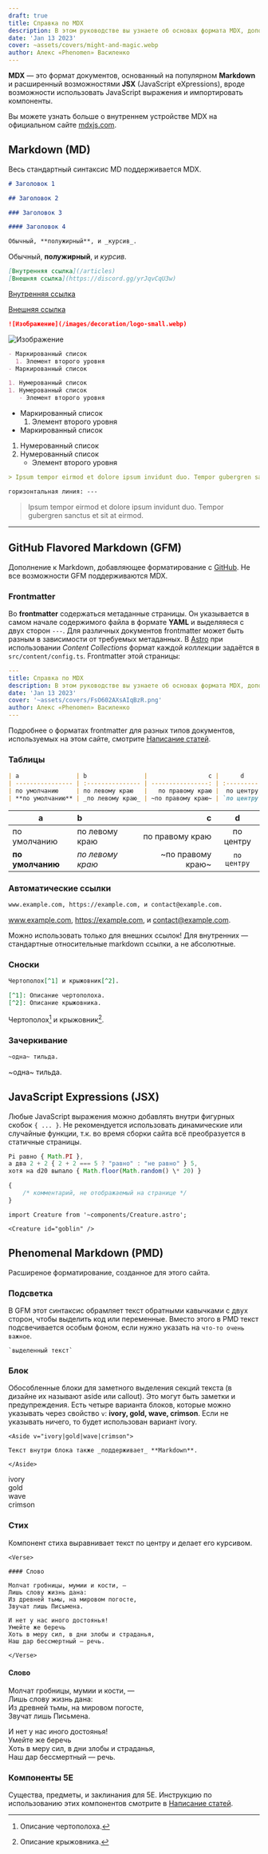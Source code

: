 ```yaml
---
draft: true
title: Справка по MDX
description: В этом руководстве вы узнаете об основах формата MDX, дополнительном синтаксисе и компонентах.
date: 'Jan 13 2023'
cover: ~assets/covers/might-and-magic.webp
author: Алекс «Phenomen» Василенко
---
```


**MDX** — это формат документов, основанный на популярном **Markdown** и расширенный возможностями **JSX** (JavaScript eXpressions), вроде возможности использовать JavaScript выражения и импортировать компоненты.

<Aside>

Вы можете узнать больше о внутреннем устройстве MDX на официальном сайте [mdxjs.com](https://mdxjs.com/).

</Aside>

## Markdown (MD)

Весь стандартный синтаксис MD поддерживается MDX.

```markdown
# Заголовок 1

## Заголовок 2

### Заголовок 3

#### Заголовок 4
```

```markdown
Обычный, **полужирный**, и _курсив_.
```

Обычный, **полужирный**, и _курсив_.

```markdown
[Внутренняя ссылка](/articles)
[Внешняя ссылка](https://discord.gg/yrJqvCqU3w)
```

[Внутренняя ссылка](/articles)

[Внешняя ссылка](https://discord.gg/yrJqvCqU3w)

```markdown
![Изображение](/images/decoration/logo-small.webp)
```

![Изображение](/images/decoration/logo-small.webp)

```markdown
- Маркированный список
  1. Элемент второго уровня
- Маркированный список

1. Нумерованный список
1. Нумерованный список
   - Элемент второго уровня
```

- Маркированный список
  1. Элемент второго уровня
- Маркированный список

1. Нумерованный список
1. Нумерованный список
   - Элемент второго уровня

```markdown
> Ipsum tempor eirmod et dolore ipsum invidunt duo. Tempor gubergren sanctus et sit at eirmod.

горизонтальная линия: ---
```

> Ipsum tempor eirmod et dolore ipsum invidunt duo. Tempor gubergren sanctus et sit at eirmod.

---

## GitHub Flavored Markdown (GFM)

Дополнение к Markdown, добавляющее форматирование с [GitHub](https://github.com/). Не все возможности GFM поддерживаются MDX.

### Frontmatter

Во **frontmatter** содержаться метаданные страницы. Он указывается в самом начале содержимого файла в формате **YAML** и выделяяеся с двух сторон `---`. Для различных документов frontmatter может быть разным в зависимости от требуемых метаданных. В [Astro](https://astro.build/) при использовании _Content Collections_ формат каждой _коллекции_ задаётся в `src/content/config.ts`. Frontmatter этой страницы:

```yaml
---
title: Справка по MDX
description: В этом руководстве вы узнаете об основах формата MDX, дополнительном синтаксисе и компонентах.
date: 'Jan 13 2023'
cover: '~assets/covers/FsO602AXsAIqBzR.png'
author: Алекс «Phenomen» Василенко
---
```

<Aside>

Подробнее о форматах frontmatter для разных типов документов, используемых на этом сайте, смотрите [Написание статей](/resources/authoring).

</Aside>

### Таблицы

```markdown
| a                | b                |                 c |      d      |
| ---------------- | :--------------- | ----------------: | :---------: |
| по умолчанию     | по левому краю   |   по правому краю |  по центру  |
| **по умолчанию** | _по левому краю_ | ~по правому краю~ | `по центру` |
```

| a                | b                |                 c |      d      |
| ---------------- | :--------------- | ----------------: | :---------: |
| по умолчанию     | по левому краю   |   по правому краю |  по центру  |
| **по умолчанию** | _по левому краю_ | ~по правому краю~ | `по центру` |

### Автоматические ссылки

```markdown
www.example.com, https://example.com, и contact@example.com.
```

www.example.com, https://example.com, и contact@example.com.

<Aside v="crimson">

Можно использовать только для внешних ссылок! Для внутренних — стандартные относительные markdown ссылки, а не абсолютные.

</Aside>

### Сноски

```markdown
Чертополох[^1] и крыжовник[^2].

[^1]: Описание чертополоха.
[^2]: Описание крыжовника.
```

Чертополох[^1] и крыжовник[^2].

[^1]: Описание чертополоха.
[^2]: Описание крыжовника.

### Зачеркивание

```markdown
~одна~ тильда.
```

~одна~ тильда.

## JavaScript Expressions (JSX)

Любые JavaScript выражения можно добавлять внутри фигурных скобок `{ ... }`. Не рекомендуется использовать динамические или случайные функции, т.к. во время сборки сайта всё преобразуется в статичные страницы.

```js
Pi равно { Math.PI },
а два 2 + 2 { 2 + 2 === 5 ? "равно" : "не равно" } 5,
хотя на d20 выпало { Math.floor(Math.random() \* 20) }
```

```js
{
	/* комментарий, не отображаемый на странице */
}
```

```mdx
import Creature from '~components/Creature.astro';

<Creature id="goblin" />
```

## Phenomenal Markdown (PMD)

Расширеное форматирование, созданное для этого сайта.

### Подсветка

В GFM этот синтаксис обрамляет текст обратными кавычками с двух сторон, чтобы выделить код или переменные. Вместо этого в PMD текст подсвечивается особым фоном, если нужно указать на `что-то очень важное`.

```
`выделенный текст`
```

### Блок

Обособленные блоки для заметного выделения секций текста (в дизайне их называют aside или callout). Это могут быть заметки и предупреждения. Есть четыре варианта блоков, которые можно указывать через свойство `v`: **ivory, gold, wave, crimson**. Если не указывать ничего, то будет использован вариант ivory.

```mdx
<Aside v="ivory|gold|wave|crimson">

Текст внутри блока также _поддерживает_ **Markdown**.

</Aside>
```

<Aside>ivory</Aside>
<Aside v="gold">gold</Aside>
<Aside v="wave">wave</Aside>
<Aside v="crimson">crimson</Aside>

### Стих

Компонент стиха выравнивает текст по центру и делает его курсивом.

```mdx
<Verse>

#### Слово

Молчат гробницы, мумии и кости, —  
Лишь слову жизнь дана:  
Из древней тьмы, на мировом погосте,  
Звучат лишь Письмена.

И нет у нас иного достоянья!  
Умейте же беречь  
Хоть в меру сил, в дни злобы и страданья,  
Наш дар бессмертный — речь.

</Verse>
```

<Verse>

#### Слово

Молчат гробницы, мумии и кости, —  
Лишь слову жизнь дана:  
Из древней тьмы, на мировом погосте,  
Звучат лишь Письмена.

И нет у нас иного достоянья!  
Умейте же беречь  
Хоть в меру сил, в дни злобы и страданья,  
Наш дар бессмертный — речь.

</Verse>

### Компоненты 5E

Существа, предметы, и заклинания для 5E. Инструкцию по использованию этих компонентов смотрите в [Написание статей](/resources/authoring).
